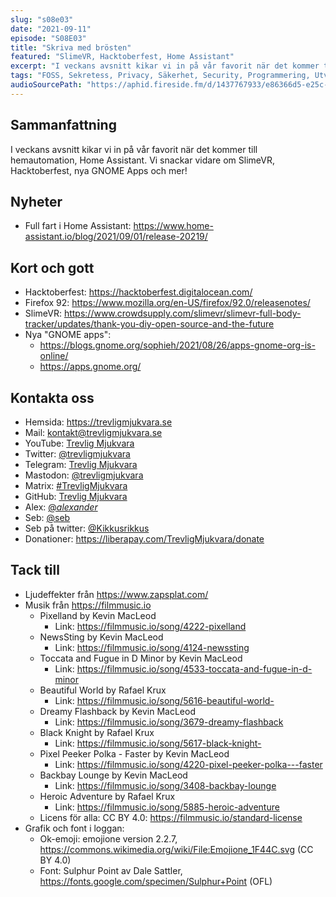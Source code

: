 ```yaml
---
slug: "s08e03"
date: "2021-09-11"
episode: "S08E03"
title: "Skriva med brösten"
featured: "SlimeVR, Hacktoberfest, Home Assistant"
excerpt: "I veckans avsnitt kikar vi in på vår favorit när det kommer till hemautomation, Home Assistant. Vi snackar vidare om SlimeVR, Hacktoberfest, nya GNOME Apps och mer!"
tags: "FOSS, Sekretess, Privacy, Säkerhet, Security, Programmering, Utveckling, Mjukvara, Technology, Linux, Open Source, Home Assistant, Hacktoberfest, Digital Ocean, SlimeVR, GNOME"
audioSourcePath: "https://aphid.fireside.fm/d/1437767933/e86366d5-e25c-4aab-9a13-33b7144ac160/44f1e8e7-aa6f-4716-955b-f276394f9ca2.mp3"
---
```


## Sammanfattning

I veckans avsnitt kikar vi in på vår favorit när det kommer till hemautomation, Home Assistant. Vi snackar vidare om SlimeVR, Hacktoberfest, nya GNOME Apps och mer!

## Nyheter

- Full fart i Home Assistant: https://www.home-assistant.io/blog/2021/09/01/release-20219/

## Kort och gott

- Hacktoberfest: https://hacktoberfest.digitalocean.com/
- Firefox 92: https://www.mozilla.org/en-US/firefox/92.0/releasenotes/
- SlimeVR: https://www.crowdsupply.com/slimevr/slimevr-full-body-tracker/updates/thank-you-diy-open-source-and-the-future
- Nya "GNOME apps":
  - https://blogs.gnome.org/sophieh/2021/08/26/apps-gnome-org-is-online/
  - https://apps.gnome.org/

## Kontakta oss

- Hemsida: https://trevligmjukvara.se
- Mail: kontakt@trevligmjukvara.se
- YouTube: [Trevlig Mjukvara](https://www.youtube.com/channel/UCRVmpkj-XM6UhUCjGiL3hhQ)
- Twitter: [@trevligmjukvara](https://twitter.com/trevligmjukvara)
- Telegram: [Trevlig Mjukvara](https://t.me/trevligmjukvara)
- Mastodon: [@trevligmjukvara](https://fikaverse.club/@trevligmjukvara)
- Matrix: [#TrevligMjukvara](https://matrix.to/#/%23TrevligMjukvara:matrix.org)
- GitHub: [Trevlig Mjukvara](https://github.com/trevligmjukvara)
- Alex: [@_alexander_](https://mastodon.online/@_alexander_)
- Seb: [@seb](https://social.gelotte.dev/@seb)
- Seb på twitter: [@Kikkusrikkus](https://twitter.com/Kikkusrikkus)
- Donationer: https://liberapay.com/TrevligMjukvara/donate

## Tack till

- Ljudeffekter från https://www.zapsplat.com/
- Musik från https://filmmusic.io
  - Pixelland by Kevin MacLeod
    - Link: https://filmmusic.io/song/4222-pixelland
  - NewsSting by Kevin MacLeod
    - Link: https://filmmusic.io/song/4124-newssting
  - Toccata and Fugue in D Minor by Kevin MacLeod
    - Link: https://filmmusic.io/song/4533-toccata-and-fugue-in-d-minor
  - Beautiful World by Rafael Krux
    - Link: https://filmmusic.io/song/5616-beautiful-world-
  - Dreamy Flashback by Kevin MacLeod
    - Link: https://filmmusic.io/song/3679-dreamy-flashback
  - Black Knight by Rafael Krux
    - Link: https://filmmusic.io/song/5617-black-knight-
  - Pixel Peeker Polka - Faster by Kevin MacLeod
    - Link: https://filmmusic.io/song/4220-pixel-peeker-polka---faster
  - Backbay Lounge by Kevin MacLeod
    - Link: https://filmmusic.io/song/3408-backbay-lounge
  - Heroic Adventure by Rafael Krux
    - Link: https://filmmusic.io/song/5885-heroic-adventure
  - Licens för alla: CC BY 4.0: https://filmmusic.io/standard-license
- Grafik och font i loggan:
  - Ok-emoji: emojione version 2.2.7, https://commons.wikimedia.org/wiki/File:Emojione_1F44C.svg (CC BY 4.0)
  - Font: Sulphur Point av Dale Sattler, https://fonts.google.com/specimen/Sulphur+Point (OFL)
